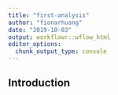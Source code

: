 ```yaml
---
title: "first-analysis"
author: "fionarhuang"
date: "2019-10-03"
output: workflowr::wflow_html
editor_options:
  chunk_output_type: console
---
```


## Introduction

```r

```

